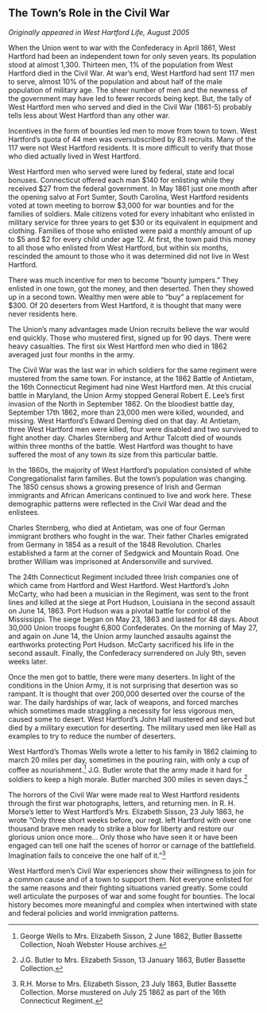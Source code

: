 ## The Town’s Role in the Civil War {-}

*Originally appeared in West Hartford Life, August 2005*

When the Union went to war with the Confederacy in April 1861, West Hartford had been an independent town for only seven years. Its population stood at almost 1,300. Thirteen men, 1% of the population from West Hartford died in the Civil War. At war’s end, West Hartford had sent 117 men to serve, almost 10% of the population and about half of the male population of military age. The sheer number of men and the newness of the government may have led to fewer records being kept. But, the tally of West Hartford men who served and died in the Civil War (1861-5) probably tells less about West Hartford than any other war.

Incentives in the form of bounties led men to move from town to town. West Hartford’s quota of 44 men was oversubscribed by 83 recruits. Many of the 117 were not West Hartford residents. It is more difficult to verify that those who died actually lived in West Hartford.

West Hartford men who served were lured by federal, state and local bonuses. Connecticut offered each man $140 for enlisting while they received $27 from the federal government. In May 1861 just one month after the opening salvo at Fort Sumter, South Carolina, West Hartford residents voted at town meeting to borrow $3,000 for war bounties and for the families of soldiers. Male citizens voted for every inhabitant who enlisted in military service for three years to get $30 or its equivalent in equipment and clothing. Families of those who enlisted were paid a monthly amount of up to $5 and $2 for every child under age 12. At first, the town paid this money to all those who enlisted from West Hartford, but within six months, rescinded the amount to those who it was determined did not live in West Hartford.

There was much incentive for men to become “bounty jumpers.” They enlisted in one town, got the money, and then deserted. Then they showed up in a second town. Wealthy men were able to “buy” a replacement for $300. Of 20 deserters from West Hartford, it is thought that many were never residents here.

The Union’s many advantages made Union recruits believe the war would end quickly. Those who mustered first, signed up for 90 days. There were heavy casualties. The first six West Hartford men who died in 1862 averaged just four months in the army.

The Civil War was the last war in which soldiers for the same regiment were mustered from the same town. For instance, at the 1862 Battle of Antietam, the 16th Connecticut Regiment had nine West Hartford men. At this crucial battle in Maryland, the Union Army stopped General Robert E. Lee's first invasion of the North in September 1862. On the bloodiest battle day, September 17th 1862, more than 23,000 men were killed, wounded, and missing. West Hartford’s Edward Deming died on that day. At Antietam, three West Hartford men were killed, four were disabled and two survived to fight another day. Charles Sternberg and Arthur Talcott died of wounds within three months of the battle. West Hartford was thought to have suffered the most of any town its size from this particular battle.

In the 1860s, the majority of West Hartford’s population consisted of white Congregationalist farm families. But the town’s population was changing. The 1850 census shows a growing presence of Irish and German immigrants and African Americans continued to live and work here. These demographic patterns were reflected in the Civil War dead and the enlistees.

Charles Sternberg, who died at Antietam, was one of four German immigrant brothers who fought in the war. Their father Charles emigrated from Germany in 1854 as a result of the 1848 Revolution. Charles established a farm at the corner of Sedgwick and Mountain Road. One brother William was imprisoned at Andersonville and survived.

The 24th Connecticut Regiment included three Irish companies one of which came from Hartford and West Hartford. West Hartford’s John McCarty, who had been a musician in the Regiment, was sent to the front lines and killed at the siege at Port Hudson, Louisiana in the second assault on June 14, 1863. Port Hudson was a pivotal battle for control of the Mississippi. The siege began on May 23, 1863 and lasted for 48 days. About 30,000 Union troops fought 6,800 Confederates. On the morning of May 27, and again on June 14, the Union army launched assaults against the earthworks protecting Port Hudson. McCarty sacrificed his life in the second assault. Finally, the Confederacy surrendered on July 9th, seven weeks later.

Once the men got to battle, there were many deserters. In light of the conditions in the Union Army, it is not surprising that desertion was so rampant. It is thought that over 200,000 deserted over the course of the war. The daily hardships of war, lack of weapons, and forced marches which sometimes made straggling a necessity for less vigorous men, caused some to desert. West Hartford’s John Hall mustered and served but died by a military execution for deserting. The military used men like Hall as examples to try to reduce the number of deserters.

West Hartford’s Thomas Wells wrote a letter to his family in 1862 claiming to march 20 miles per day, sometimes in the pouring rain, with only a cup of coffee as nourishment.^[George Wells to Mrs. Elizabeth Sisson, 2 June 1862, Butler Bassette Collection, Noah Webster House archives.] J.G. Butler wrote that the army made it hard for soldiers to keep a high morale. Butler marched 300 miles in seven days.^[J.G. Butler to Mrs. Elizabeth Sisson, 13 January 1863, Butler Bassette Collection.]

The horrors of the Civil War were made real to West Hartford residents through the first war photographs, letters, and returning men. In R. H. Morse’s letter to West Hartford’s Mrs. Elizabeth Sisson, 23 July 1863, he wrote “Only three short weeks before, our regt. left Hartford with over one thousand brave men ready to strike a blow for liberty and restore our glorious union once more... Only those who have seen it or have been engaged can tell one half the scenes of horror or carnage of the battlefield. Imagination fails to conceive the one half of it.”^[R.H. Morse to Mrs. Elizabeth Sisson, 23 July 1863, Butler Bassette Collection. Morse mustered on July 25 1862 as part of the 16th Connecticut Regiment.]

West Hartford men’s Civil War experiences show their willingness to join for a common cause and of a town to support them. Not everyone enlisted for the same reasons and their fighting situations varied greatly. Some could well articulate the purposes of war and some fought for bounties. The local history becomes more meaningful and complex when intertwined with state and federal policies and world immigration patterns.
